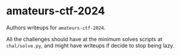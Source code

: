 # amateurs-ctf-2024

Authors writeups for `amateurs-ctf-2024`.

All the challenges should have at the minimum solves scripts at `chal/solve.py`, and might have writeups if decide to stop being lazy.